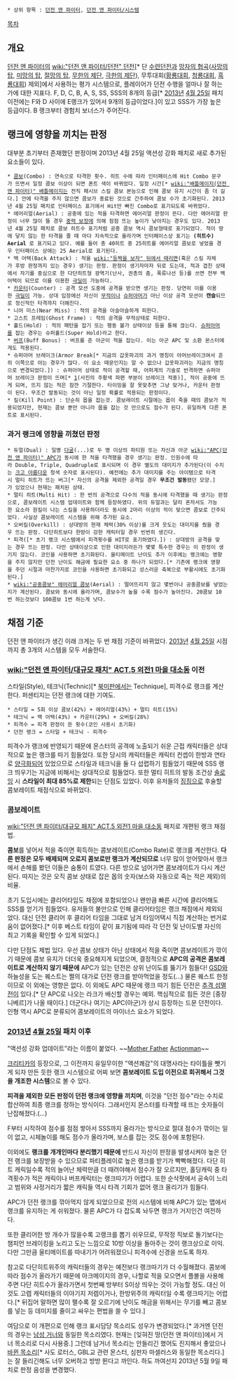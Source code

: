  * 상위 항목 : [[던전 앤 파이터]], [[던전 앤 파이터/시스템]]

[[목차]]
== 개요 ==
[[던전 앤 파이터]]의 [[wiki:"던전 앤 파이터/던전" 던전]][* 단 [[수련던전]]과 [[망자의 협곡]]([[사망의 탑]], [[미망의 탑]], [[절망의 탑]], [[무한의 제단]], [[극한의 제단]]), 무투대회([[황룡대회]], [[청룡대회]], [[흑룡대회]]) 제외]에서 사용하는 평가 시스템으로, 플레이어가 던전 수행을 얼마나 잘 하는가에 대한 지표다. F, D, C, B, A, S, SS, SSS의 8개의 등급[* [[2013년]] [[4월 25일]] 패치 이전에는 F와 D 사이에 E랭크가 있어서 9개의 등급이었다.]이 있고 SSS가 가장 높은 등급이다.
B 랭크부터 경험치 보너스가 주어진다.

== 랭크에 영향을 끼치는 판정 ==
대부분 초기부터 존재했던 판정이며 2013년 4월 25일 액션성 강화 패치로 새로 추가된 요소들이 있다.

 * [[콤보]](Combo) : 연속으로 타격한 횟수. 히트 수에 따라 인터페이스에 Hit Combo 문구가 뜨면서 일정 콤보 이상이 되면 폰트 색이 바뀌었다. 일정 시간[* [[wiki:"배틀메이지(던전 앤 파이터)" 배틀메이지]]는 전직 패시브 스킬 콤보 본능으로 인해 콤보 유지 시간이 좀 더 길다.] 안에 타격을 주지 않으면 콤보가 종료된 것으로 간주하여 콤보 수가 초기화된다. 2013년 4월 25일 패치로 인터페이스 표기에서 Hit만 빠진 Combo로 표기되도록 바뀌었다.
 * 에어리얼(Aerial) : 공중에 있는 적을 타격하면 에어리얼 판정이 뜬다. 다만 에어리얼 판정이 너무 많이 뜰 경우 [[던전 앤 파이터/시스템/보정|중력 보정]]에 의해 점점 뜨는 높이가 낮아지는 경우도 있다. 2013년 4월 25일 패치로 콤보 히트수 표기처럼 공중 콤보 역시 콤보형태로 표기되었다. 적이 땅에 닿지 않는 한 타격을 줄 때 마다 지속적으로 올라가며 인터페이스상 표기는 '''(히트수) Aerial''' 로 표기되고 있다. 예를 들어 총 40히트 중 25히트를 에어리얼 콤보로 넣었을 경우 인터페이스 상에는 25 Aerial로 표기된다.
 * 백 어택(Back Attack) : 적을 [[wiki:"등짝을 보자" 뒤에서 때리면]](혹은 스킬 자체가 후방 판정까지 있는 경우) 생기는 판정. 판정이 생기자마자 뒤로 도는데, 적과 겹친 상태에서 자기를 중심으로 한 다단히트형 광역기(난사, 권총의 춤, 폭류나선 등)를 쓰면 전부 백어택이 되므로 이를 이용한 [[극딜]]이 가능하다.
 * [[카운터]](Counter) : 공격 모션 도중에 공격을 받으면 생기는 판정. 당연히 이를 이용한 [[극딜]]이 가능. 상대 입장에선 자신이 [[무적]]이나 [[슈퍼아머]]가 아닌 이상 공격 모션이 '''캔슬'''되므로 정신적인 타격까지 더해진다.
 * 니어 미스(Near Miss) : 적의 공격을 아슬아슬하게 피한다. 
 * 고스트 프레임(Ghost Frame) : 적의 공격을 무적상태로 피한다. 
 * 홀드(Hold) : 적의 패턴을 잡기 또는 행동 불가 상태이상 등을 통해 끊는다. [[슈퍼아머]]를 잡는 경우는 슈퍼홀드(Super Hold)라고 한다.
 * [[버프]](Buff Bonus) : 버프를 준 아군이 적을 잡는다. 이는 아군 APC 및 소환 몬스터에게도 적용된다.
 * 슈퍼아머 브레이크(Armor Break[* 지금의 갑옷파괴의 과거 명칭이 아머브레이크여서 흔히 이쪽으로 아는 경우가 많다. 이 요소 때문인지는 알 수 없으나 갑옷파괴라는 지금의 명칭으로 변경되었다.]) : 슈퍼아머 상태로 적이 공격할 때, 어퍼계의 기술로 반격하면 슈퍼아머 브레이크 판정이 뜨며[* [attachment:/ScreenShot2014_0126_203859995.jpg](사진의 주황색 파편 부분이 브레이크 적중)], 적이 공중에 뜨게 되며, 뜨지 않는 적은 잠깐 기절한다. 타이밍을 잘 못맞추면 그냥 맞거나, 카운터 판정이 된다. 무조건 발동되는 것이 아닌 일정 확률로 적용되는 판정이다.
 * 킬(Kill Point) : 단순히 몹을 잡는것. 콤보레이트 시절에는 몹이 죽을 때의 콤보가 적용되었지만, 현재는 콤보 뿐만 아니라 몹을 잡는 것 만으로도 점수가 된다. 유일하게 다른 폰트로 표시된다.

=== 과거 랭크에 영향을 끼쳤던 판정 ===

 * 듀얼(Dual) : 일명 [[다굴]](...)로 두 명 이상의 파티원 또는 자신과 아군 [[wiki:"APC(던전 앤 파이터)" APC]]가 동시에 한 적을 타격했을 경우 생기는 판정. 인원수에 따라 Double, Triple, Quadruple로 표시되며 이 경우 별도의 대미지가 추가된다(이 수치는 [[크고 아름다운]] 청색 숫자로 표시된다). 예전에는 추가 대미지를 주는 아이템으로 타격시 멀티 히트가 뜨는 버그[* 자신의 공격을 제외한 공격일 경우 '''무조건 발동'''됐던 모양.]가 있었으나 현재는 패치된 상태. 
 * 멀티 히트(Multi Hit) : 한 번의 공격으로 다수의 적을 동시에 타격했을 때 생기는 판정으로, 콤보레이트 시스템 업데이트와 함께 등장하였다. 위의 듀얼과는 달리 혼자서도 가능한 요소라 원킬이 나는 스킬을 사용하더라도 동시에 2마리 이상의 적이 맞으면 콤보로 간주되었다. 사실상 콤보레이트 시스템을 위해 추가된 요소.
 * 오버킬(Overkill) : 상대방의 현재 체력(30% 이상)를 크게 웃도는 대미지를 줬을 경우 뜨는 판정. 다단히트보다 한방이 강한 캐릭터일 경우 빈번히 생긴다.
 * 피격({{{#ff0000 Hit}}}[* 초기 랭크 시스템에서 피격횟수를 HIT로 표기하였다.]) : 상대방의 공격을 맞는 경우 뜨는 판정. 다만 상태이상으로 인한 대미지라든가 몇몇 특수한 경우는 이 판정이 생기지 않는다. 코인을 사용하면 초기화된다. 울티메이트 난이도 추가 이후에는 랭크에는 영향을 주지 않지만 던전 난이도 해금에 필요한 요소 중 하나가 되었다.[* 기존에 랭크에 영향을 주던 시절과 마찬가지로 코인을 사용하면 초기화되고 성스러운 축복으로 부활시에도 초기화된다.]
 * [[wiki:"공중콤보" 에어리얼 콤보]](Aerial) : 떨어뜨리지 않고 몇번이나 공중콤보를 넣었는지가 계산된다. 콤보와 동시에 올라가며, 콤보수가 높을 수록 점수가 높아진다. 20콤보 10번 하는것보다 100콤보 1번 하는게 낫다.


== 채점 기준 ==
던전 앤 파이터가 생긴 이래 크게는 두 번 채점 기준이 바뀌었다. [[2013년]] [[4월 25일]] 시점까지 총 3개의 시스템을 모두 서술한다.
=== [[wiki:"던전 앤 파이터/대규모 패치" ACT.5 외전1 마을 대소동]] 이전 ===
스타일(Style), 테크닉(Technic)[* [[북미판]]에서는 Technique], 피격수로 랭크를 계산한다. 퍼센티지는 던전 랭크에 대한 기여도.
 * 스타일 = 5회 이상 콤보(42%) + 에어리얼(43%) + 멀티 히트(15%)
 * 테크닉 = 백 어택(43%) + 카운터(29%) + 오버킬(28%)
 * 피격수 = 피격 판정이 뜬 횟수(코인 사용시 초기화)
 * 던전 랭크 = 스타일 + 테크닉 - 피격수

피격수가 랭크에 반영되기 때문에 몬스터의 공격에 노출되기 쉬운 근접 캐릭터들은 상대적으로 높은 랭크를 따기 힘들었다. 또한 당시의 캐릭터들은 캐릭터 컨셉이 한방과 연타로 [[양극화]]되어 있었으므로 스타일과 테크닉을 둘 다 섭렵하기 힘들었기 때문에 SSS 랭크 띄우기는 지금에 비해서는 상대적으로 힘들었다. 또한 멀티 히트의 발동 조건상 [[솔로잉]] 시 '''스타일이 최대 85%로 제한'''되는 단점도 있었다. 이후 유저들의 [[징징]]으로 후술할 콤보레이트 채점식으로 바뀌었다.

=== 콤보레이트 ===
[[wiki:"던전 앤 파이터/대규모 패치" ACT.5 외전1 마을 대소동]] 패치로 개편된 랭크 채점법.

'''콤보'''를 넣어서 적을 죽이면 획득하는 콤보레이트(Combo Rate)로 랭크를 계산한다. '''다른 판정은 모두 배제되며 오로지 콤보로만 랭크가 계산되므로''' 너무 많이 얻어맞아서 랭크에서 손해를 봤던 이들은 숨통이 트였다. 다른 방으로 넘어가면 콤보레이트가 다시 계산된다. 따지는 것은 오직 콤보 상태로 잡은 몹의 숫자(보스와 자동으로 죽는 적은 제외)의 비율.

초기 도입시에는 클리어타임도 채점에 포함되었으나 왠만큼 빠른 시간에 클리어해도 SSS를 얻기가 힘들었다. 유저들의 불만으로 인해 클리어타임은 랭크 채점에서 제외되었다. 대신 던전 클리어 후 클리어 타임을 그대로 남겨 타임어택시 직접 계산하는 번거로움이 없어졌다.[* 이후 베스트 타임이 같이 표기됨에 따라 각 던전 및 난이도별 자신의 최고 기록을 확인할 수 있게 되었다.]

다만 단점도 제법 있다. 우선 콤보 상태가 아닌 상태에서 적을 죽이면 콤보레이트가 깎이기 때문에 콤보 유지가 더더욱 중요해지게 되었으며, 결정적으로 '''APC의 공격은 콤보레이트로 계산하지 않기 때문에''' APC가 있는 던전은 상위 난이도를 뚫기가 힘들다! [[GSD]]와 하늘성을 도는 퀘스트는 쩔의 대가로 던전 랭크를 받아먹었을 정도(...) 물론 퀘스트 한정이므로 이 외에는 영향은 없다. 이 외에도 APC 때문에 랭크 따기 힘든 던전은 [[추격 섬멸전]]이 있다.[* 단 APC로 나오는 라크가 배신할 경우는 예외. 핵심적으로 힘든 것은 [중장 니베르]가 나올 때이다.] 더군다나 여기는 APC(아군)가 상시 등장하는 드문 던전이다. 인형 역시 APC로 분류되어 콤보레이트의 마이너스 요소가 되었다.



=== [[2013년]] [[4월 25일]] 패치 이후 ===
"액션성 강화 업데이트"라는 이름이 붙었다. ~~[[마더파더|Mother Father]] [[GENTLEMAN|Actionman]]~~

[[크리티카]]의 등장으로, 그 이전까지 유일무이한 "액션쾌감"의 대명사라는 타이틀을 뺏기게 되자 만든 듯한 랭크 시스템으로 어찌 보면 '''콤보레이트 도입 이전으로 회귀해서 그것을 개조한 시스템'''으로 볼 수 있다.

'''피격을 제외한 모든 판정이 던전 랭크에 영향을 끼치며''', 이것을 "던전 점수"라는 수치로 합산하여 최종 랭크를 정하는 방식이다. 그래서인지 몬스터를 타격할 때 뜨는 숫자들이 난잡해졌다.(...)

F부터 시작하여 점수를 점점 쌓아서 SSS까지 올라가는 방식으로 절대 점수가 깎이는 일이 없고, 시체놀이를 해도 점수가 올라가며, 보스를 잡는 것도 점수에 포함된다.

이외에도 '''랭크를 개개인마다 분리했기 때문에''' 반드시 자신이 판정을 발생시켜야 높은 던전 랭크를 보장받을 수 있으므로 파티플레이로 높은 랭크를 받기가 빡빡해졌다. 다단 히트 캐릭일수록 적의 늘어난 체력만큼 더 때려야해서 점수가 잘 오르지만, 홀딩캐릭 중 타격횟수가 적은 캐릭이나 버프캐릭터는 랭크따기가 어렵다. 또한 순삭팟에서 공속이 느리고 범위와 사정거리가 짧은 캐릭들 역시 타격 기회가 없어 랭크 올리기가 힘들다.

APC가 던전 랭크를 깎아먹지 않게 되었으므로 전의 시스템에 비해 APC가 있는 맵에서 랭크를 유지하는 게 쉬워졌다. 물론 APC가 다 잡도록 놔두면 랭크가 거지인건 여전하다.

또한 클리어한 방 개수가 많을수록 고랭크를 뽑기 쉬우므로, 무작정 직보로 돌기보다는 챔피언 브레이킹을 노리고 도는 느낌으로 10방 이상을 돌아주는 것이 랭크상으로 이익. 다만 그만큼 울티메이트를 따내기가 어려워졌으니 피격수에 신경을 쓰도록 하자.

참고로 다단히트위주의 캐릭터들의 경우는 예전보다 랭크따기가 더 수월해졌다. 콤보에 따라 점수가 올라가기 때문에 아크메이지의 경우, 나할로 적을 모으면서 플볼을 사용해주면 다단 히트수가 올라가면서 첫번째 방부터 S이상 띄우는 것이 가능할 정도. 대신 이것도 고렙 캐릭터들의 이야기지 저렙이거나, 한방위주의 캐릭터일 수록 랭크따기는 어렵다.[* 뒤집어 말하면 많이 팰수록 잘 오르기에 난이도 해금을 위해서는 무기를 빼고 콤보를 넣는 등 데미지를 줄이고 싸우는 편법을 쓸 수 있다.]

여담으로 이 개편으로 인해 랭크 표시담당 목소리도 성우가 변경되었다.[* 과거엔 던전의 경우는 [[서윤선|남성 거너]]와 동일한 목소리였다. 현재는 [잊혀진 땅(던전 앤 파이터)]에서 거너 목소리로 다시 사용중.] 그런데 남거너 목소리는 안들리긴 했어도 진지해서 좋았으나 [[시영준|바뀐 목소리]][* 사도 로터스, GBL교 관련 몬스터, 심판자 마셀러스와 동일한 목소리다.]는 잘 들리긴해도 너무 오버하고 방방 뛴다고 까인다. 하도 까여선지 2013년 5월 9일 패치로 판정 음성을 변경했다.

